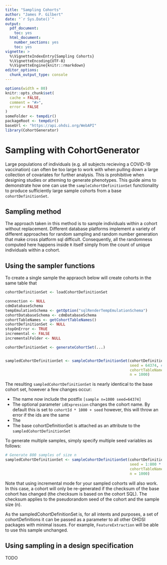 ```yaml
---
title: "Sampling Cohorts"
author: "James P. Gilbert"
date: "`r Sys.Date()`"
output:
  pdf_document:
    toc: yes
  html_document:
    number_sections: yes
    toc: yes
vignette: >
  %\VignetteIndexEntry{Sampling Cohorts}
  %\VignetteEncoding{UTF-8}
  %\VignetteEngine{knitr::rmarkdown}
editor_options:
  chunk_output_type: console
---
```


```r
options(width = 80)
knitr::opts_chunk$set(
  cache = FALSE,
  comment = "#>",
  error = FALSE
)
someFolder <- tempdir()
packageRoot <- tempdir()
baseUrl <- "https://api.ohdsi.org/WebAPI"
library(CohortGenerator)
```
# Sampling with CohortGenerator

Large populations of individuals (e.g. all subjects recieving a COVID-19 vaccination) can often be too large to work with when
pulling down a large collection of covariates for further analysis.
This is prohibitive when designing studies or atteming to generate phenotypes.
This guide aims to demonstrate how one can use the `sampleCohortDefinitionSet` functionality to produce sufficiently
large sample cohorts from a base `cohortDefinitionSet`.

## Sampling method

The approach taken in this method is to sample individuals within a cohort without replacement.
Different database platforms implement a variety of different approaches for random sampling and random number generation
that make cross platform sql difficult.
Consequently, all the randomness computed here happens inside `R` itself simply from the count of unique individuals
within a cohort.

## Using the sampler functions

To create a single sample the appraoch below will create cohorts in the same table that
```r
cohortDefinitionSet <- loadCohortDefinitionSet

connection <- NULL
cdmDatabaseSchema
tempEmulationSchema <- getOption("sqlRenderTempEmulationSchema")
cohortDatabaseSchema <- cdmDatabaseSchema
cohortTableNames <- getCohortTableNames()
cohortDefinitionSet <- NULL
stopOnError <- TRUE
incremental <- FALSE
incrementalFolder <- NULL

cohortDefinitionSet <- generateCohortSet(...)


sampledCohortDefinitionSet <- sampleCohortDefinitionSet(cohortDefinitionSet,
                                                        seed = 64374, # OHDSI
                                                        cohortTableNames = cohortTableNames(),
                                                        n = 1000)
```
The resulting `sampledCohortDefinitionSet` is nearly identical to the base cohort set, however a few changes occur:

* The name now include the postfix `[sample n=1000 seed=64374]`
* The optional parameter `idExpression` changes the cohort name. By default this is set to `cohortId * 1000 + seed`
however, this will throw an error if the ids are the same
* The
* The base cohortDefinitionSet is attached as an attribute to the `sampledCohortDefinitionSet`

To generate multiple samples, simply specify multiple seed variables as follows:

```r
# Generate 800 samples of size n
sampledCohortDefinitionSet <- sampleCohortDefinitionSet(cohortDefinitionSet,
                                                        seed = 1:800 * 64374, # OHDSI
                                                        cohortTableNames = cohortTableNames(),
                                                        n = 1000)
```
Note that using incremental mode for your sampled cohorts will also work.
In this case, a cohort will only be re-generated if the checksum of the base cohort has changed (the checksum is based
on the cohort SQL).
The checksum applies to the pseudorandom seed of the cohort and the sample size (n).

As the sampledCohortDefinitionSet is, for all intents and purposes, a set of cohortDefinitions it can be passed as a
parameter to all other OHDSI packages with minimal issues.
For example, `FeatureExtraction` will be able to use this sample unchanged.

## Using sampling in a design specification
 TODO

